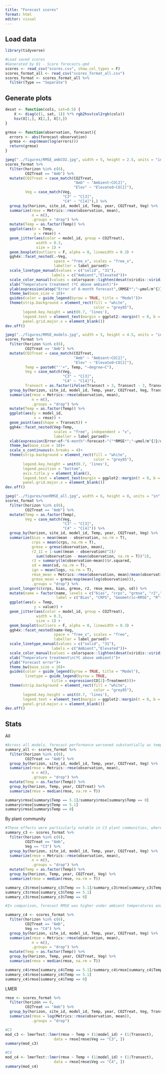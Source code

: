 ```yaml
---
title: "Forecast scores"
format: html
editor: visual
---
```


## Load data

```r
library(tidyverse)

#Load saved scores
#Generated by 01 - Score forecasts.qmd
scores <- read_csv("scores.csv", show_col_types = F)
scores_format_all <- read_csv("scores_format_all.csv")
scores_format <- scores_format_all %>%
  filter(Type == "Separate")
```

## Generate plots

```r
desat <- function(cols, sat=0.5) {
    X <- diag(c(1, sat, 1)) %*% rgb2hsv(col2rgb(cols))
    hsv(X[1,], X[2,], X[3,])
}

grmse <- function(observation, forecast){
  errors <- abs(forecast-observation)
  grmse <- exp(mean(log(errors)))
  return(grmse)
}

jpeg("../figures/RMSE_ambCO2.jpg", width = 5, height = 2.5, units = "in", res = 300)
scores_format %>%
  filter(horizon %in% c(6),
         CO2Treat == "Amb") %>%
  mutate(CO2Treat = case_match(CO2Treat,
                               "Amb" ~ "Ambient~CO[2]",
                               "Elev" ~ "Elevated~CO[2]"),
         Veg = case_match(Veg,
                          "C3" ~ "C[3]",
                          "C4" ~ "C[4]"),) %>%
  group_by(horizon, site_id, model_id, Temp, year, CO2Treat, Veg) %>%
  summarize(rmse = Metrics::rmse(observation, mean),
            n = n(),
            .groups = "drop") %>%
  mutate(Temp = as.factor(Temp)) %>%
  ggplot(aes(x = Temp, 
             y = rmse)) +
  geom_jitter(aes(color = model_id, group = CO2Treat), 
              width = 0.3,
              size = 1) +
  geom_boxplot(outliers = F, alpha = 0, linewidth = 0.3) +
  ggh4x::facet_nested(.~Veg, 
                      space = "free_x", scales = "free_x",
                      labeller = label_parsed)+
  scale_linetype_manual(values = c("solid", "31"), 
                     labels = c("Ambient","Elevated"))+
  scale_color_manual(values = colorspace::lighten(desat(viridis::viridis(11), 0.3), 0.6))+
  xlab("Temperature treatment (ºC above ambient)")+
  ylab(expression(atop("Error of 6-month forecast",(RMSE*";"~µmol/m^{2}/d))))+
  theme_bw(base_size = 10)+
  guides(color = guide_legend(byrow = TRUE, title = "Model"))+
  theme(strip.background = element_rect(fill = "white",
                                        color = "grey85"),
        legend.key.height = unit(0.7, 'lines'),
        legend.text = element_text(margin = ggplot2::margin(t = 0, b = 0)),
        panel.grid.major.x = element_blank())
dev.off()

jpeg("../figures/RMSE_models.jpg", width = 5, height = 4.5, units = "in", res = 300)
scores_format %>%
  filter(horizon %in% c(6),
         CO2Treat == "Amb") %>%
  mutate(CO2Treat = case_match(CO2Treat,
                               "Amb" ~ "Ambient~CO[2]",
                               "Elev" ~ "Elevated~CO[2]"),
         Temp = paste0("''+", Temp, "~degree~C"),
         Veg = case_match(Veg,
                          "C3" ~ "C[3]",
                          "C4" ~ "C[4]"),
         Transect = as.factor(ifelse(Transect > 3, Transect - 3, Transect))) %>%
  group_by(horizon, site_id, model_id, Temp, year, CO2Treat, Veg, Transect) %>%
  summarize(rmse = Metrics::rmse(observation, mean),
            n = n(),
            .groups = "drop") %>%
  mutate(Temp = as.factor(Temp)) %>%
  ggplot(aes(y = model_id, 
             x = rmse)) +
  geom_point(aes(shape = Transect)) +
  ggh4x::facet_nested(Veg~Temp, 
                      scales = "free", independent = "x",
                      labeller = label_parsed)+
  xlab(expression(Error~of~"6-month"~forecast~"("*RMSE*";"~µmol/m^{2}/d*")"))+
  theme_bw(base_size = 10)+
  scale_x_continuous(n.breaks = 4)+
  theme(strip.background = element_rect(fill = "white",
                                        color = "grey85"),
        legend.key.height = unit(0.7, 'lines'),
        legend.position = "bottom",
        axis.title.y = element_blank(),
        legend.text = element_text(margin = ggplot2::margin(t = 0, b = 0)),
        panel.grid.major.x = element_blank())
dev.off()

jpeg("../figures/nonRMSE_all.jpg", width = 6, height = 8, units = "in", res = 300)
scores_format %>%
  filter(horizon %in% c(6),
         CO2Treat == "Amb") %>%
  mutate(Temp = as.factor(Temp),
         Veg = case_match(Veg,
                          "C3" ~ "C[3]",
                          "C4" ~ "C[4]")) %>%
  group_by(horizon, site_id, model_id, Temp, year, CO2Treat, Veg) %>%
  summarize(bias = mean(mean - observation, na.rm = T),
            crps = mean(crps, na.rm = T),
            grmse = grmse(observation, mean),
            r2_11 = 1-sum((mean - observation)^2)/
              sum((observation - mean(observation, na.rm = T))^2),
            r2 = summary(lm(observation~mean))$r.squared,
            sd = mean(sd, na.rm = T),
            ign = mean(logs, na.rm = T),
            rmse_mean = Metrics::rmse(observation, mean)/mean(observation),
            grmse_mean = grmse/exp(mean(log(observation))),
            .groups = "drop") %>%
  pivot_longer(c(crps, bias, grmse, r2, rmse_mean, ign, sd)) %>%
  mutate(name = factor(name, levels = c("bias", "crps", "grmse", "r2","rmse_mean", "ign", "sd"),
                       label = c("Bias", "CRPS", "Geometric~RMSE", "R^{2}","RMSE/mean", "Ignorance", "SD")))%>%
  ggplot(aes(x = Temp, 
             y = value)) +
  geom_jitter(aes(color = model_id, group = CO2Treat), 
              width = 0.3,
              size = 1) +
  geom_boxplot(outliers = F, alpha = 0, linewidth = 0.3) +
  ggh4x::facet_nested(name~Veg, 
                      space = "free_x", scales = "free",
                      labeller = label_parsed)+
  scale_linetype_manual(values = c("solid", "31"), 
                     labels = c("Ambient","Elevated"))+
  scale_color_manual(values = colorspace::lighten(desat(viridis::viridis(10), 0.3), 0.6))+
  xlab("Temperature treatment\n(ºC above ambient)")+
  ylab("Forecast error")+
  theme_bw(base_size = 10)+
  guides(color = guide_legend(byrow = TRUE, title = "Model"),
         linetype = guide_legend(byrow = TRUE,
                     title = expression(CO[2]~Treatment)))+
  theme(strip.background = element_rect(fill = "white",
                                        color = "grey85"),
        legend.key.height = unit(0.7, 'lines'),
        legend.text = element_text(margin = ggplot2::margin(t = 0, b = 0)),
        panel.grid.major.x = element_blank())
dev.off()
```

## Stats

All

```r
#Across all models, forecast performance worsened substantially as temperatures increased: forecast root mean squared error (RMSE) was 5× higher under 5.1 ºC of warming compared to under ambient temperatures (median = 1049 vs 228 µmol/m2/d). 
summary_all <- scores_format %>%
  filter(horizon %in% c(6),
         CO2Treat == "Amb") %>%
  group_by(horizon, site_id, model_id, Temp, year, CO2Treat, Veg) %>%
  summarize(rmse = Metrics::rmse(observation, mean),
            n = n(),
            .groups = "drop") %>%
  mutate(Temp = as.factor(Temp)) %>%
  group_by(horizon, Temp, year, CO2Treat) %>%
  summarize(rmse = median(rmse, na.rm = T))

summary$rmse[summary$Temp == 5.1]/summary$rmse[summary$Temp == 0]
summary$rmse[summary$Temp == 5.1]
summary$rmse[summary$Temp == 0]
```

By plant community

```r
#These effects were particularly notable in C3 plant communities, where 5.1 °C of warming resulted in 15× higher root mean squared error (RMSE) compared to ambient temperatures (median = 2561 vs. 166 µmol/m2/d).
summary_c3 <- scores_format %>%
  filter(horizon %in% c(6),
         CO2Treat == "Amb", 
         Veg == "C3") %>%
  group_by(horizon, site_id, model_id, Temp, year, CO2Treat, Veg) %>%
  summarize(rmse = Metrics::rmse(observation, mean),
            n = n(),
            .groups = "drop") %>%
  mutate(Temp = as.factor(Temp)) %>%
  group_by(horizon, Temp, year, CO2Treat, Veg) %>%
  summarize(rmse = median(rmse, na.rm = T))

summary_c3$rmse[summary_c3$Temp == 5.1]/summary_c3$rmse[summary_c3$Temp == 0]
summary_c3$rmse[summary_c3$Temp == 5.1]
summary_c3$rmse[summary_c3$Temp == 0]

#In comparison, forecast RMSE was higher under ambient temperatures and did not significantly increase with experimental warming in C4 plant communities (Figure 2; median RMSE = 555 vs. 440 µmol/m2/d).

summary_c4 <- scores_format %>%
  filter(horizon %in% c(6),
         CO2Treat == "Amb", 
         Veg == "C4") %>%
  group_by(horizon, site_id, model_id, Temp, year, CO2Treat, Veg) %>%
  summarize(rmse = Metrics::rmse(observation, mean),
            n = n(),
            .groups = "drop") %>%
  mutate(Temp = as.factor(Temp)) %>%
  group_by(horizon, Temp, year, CO2Treat, Veg) %>%
  summarize(rmse = median(rmse, na.rm = T))

summary_c4$rmse[summary_c4$Temp == 5.1]/summary_c4$rmse[summary_c4$Temp == 0]
summary_c4$rmse[summary_c4$Temp == 5.1]
summary_c4$rmse[summary_c4$Temp == 0]
```

LMER

```r
rmse <- scores_format %>%
  filter(horizon == 6,
         CO2Treat == "Amb") %>%
  group_by(horizon, site_id, model_id, Temp, year, CO2Treat, Veg, Transect) %>%
  summarize(rmse = log(Metrics::rmse(observation, mean)),
            .groups = "drop")

#C3
mod_c3 <- lmerTest::lmer(rmse ~ Temp + (1|model_id) + (1|Transect), 
                      data = rmse[rmse$Veg == "C3", ])
summary(mod_c3)

#C4
mod_c4 <- lmerTest::lmer(rmse ~ Temp + (1|model_id) + (1|Transect), 
                      data = rmse[rmse$Veg == "C4", ])
summary(mod_c4)
```
